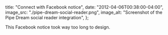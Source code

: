   title: "Connect with Facebook notice",
  date: "2012-04-06T00:38:00-04:00",
  image_src: "./pipe-dream-social-reader.png",
  image_alt: "Screenshot of the Pipe Dream social reader integration",
};

This Facebook notice took way too long to design.
